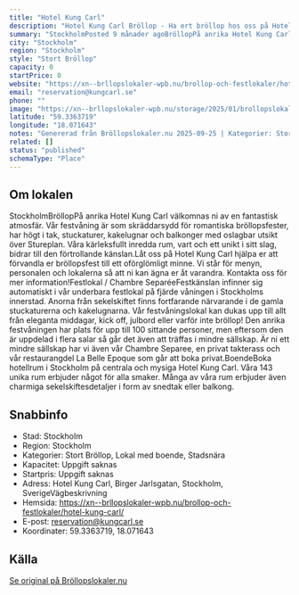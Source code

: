```yaml
---
title: "Hotel Kung Carl"
description: "Hotel Kung Carl Bröllop - Ha ert bröllop hos oss på Hotel Kung Carl. Se vår fina Bröllopslokal. Skicka gärna en förfrågan så hjälper vi Er!"
summary: "StockholmPosted 9 månader agoBröllopPå anrika Hotel Kung Carl välkomnas ni av en fantastisk atmosfär. Vår festvåning är som skräddarsydd för romantiska bröllopsfester, har högt i tak, stuckaturer,…"
city: "Stockholm"
region: "Stockholm"
style: "Stort Bröllop"
capacity: 0
startPrice: 0
website: "https://xn--brllopslokaler-wpb.nu/brollop-och-festlokaler/hotel-kung-carl/"
email: "reservation@kungcarl.se"
phone: ""
image: "https://xn--brllopslokaler-wpb.nu/storage/2025/01/brollopslokal-stockholm-brollop-kung-carl-visn.webp"
latitude: "59.3363719"
longitude: "18.071643"
notes: "Genererad från Bröllopslokaler.nu 2025-09-25 | Kategorier: Stort Bröllop, Lokal med boende, Stadsnära"
related: []
status: "published"
schemaType: "Place"
---
```


## Om lokalen

StockholmBröllopPå anrika Hotel Kung Carl välkomnas ni av en fantastisk atmosfär. Vår festvåning är som skräddarsydd för romantiska bröllopsfester, har högt i tak, stuckaturer, kakelugnar och balkonger med oslagbar utsikt över Stureplan. Våra kärleksfullt inredda rum, vart och ett unikt i sitt slag, bidrar till den förtrollande känslan.Låt oss på Hotel Kung Carl hjälpa er att förvandla er bröllopsfest till ett oförglömligt minne. Vi står för menyn, personalen och lokalerna så att ni kan ägna er åt varandra. Kontakta oss för mer information!Festlokal / Chambre SeparéeFestkänslan infinner sig automatiskt i vår underbara festlokal på fjärde våningen i Stockholms innerstad. Anorna från sekelskiftet finns fortfarande närvarande i de gamla stuckaturerna och kakelugnarna. Vår festvåningslokal kan dukas upp till allt från eleganta middagar, kick off, julbord eller varför inte bröllop! Den anrika festvåningen har plats för upp till 100 sittande personer, men eftersom den är uppdelad i flera salar så går det även att träffas i mindre sällskap. Är ni ett mindre sällskap har vi även vår Chambre Separee, en privat takterass och vår restaurangdel La Belle Epoque som går att boka privat.BoendeBoka hotellrum i Stockholm på centrala och mysiga Hotel Kung Carl. Våra 143 unika rum erbjuder något för alla smaker. Många av våra rum erbjuder även charmiga sekelskiftesdetaljer i form av snedtak eller balkong.

## Snabbinfo

- Stad: Stockholm
- Region: Stockholm
- Kategorier: Stort Bröllop, Lokal med boende, Stadsnära
- Kapacitet: Uppgift saknas
- Startpris: Uppgift saknas
- Adress: Hotel Kung Carl, Birger Jarlsgatan, Stockholm, SverigeVägbeskrivning
- Hemsida: https://xn--brllopslokaler-wpb.nu/brollop-och-festlokaler/hotel-kung-carl/
- E-post: reservation@kungcarl.se
- Koordinater: 59.3363719, 18.071643

## Källa

[Se original på Bröllopslokaler.nu](https://xn--brllopslokaler-wpb.nu/brollop-och-festlokaler/hotel-kung-carl/)
